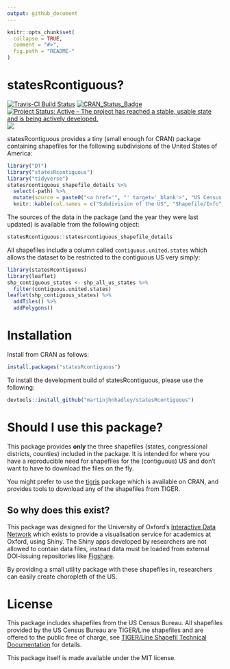 ```yaml
---
output: github_document
---
```


<!-- README.md is generated from README.Rmd. Please edit that file -->

```r
knitr::opts_chunk$set(
  collapse = TRUE,
  comment = "#>",
  fig.path = "README-"
)
```

# statesRcontiguous?

[![Travis-CI Build Status](https://travis-ci.org/martinjhnhadley/statesRcontiguous.svg?branch=master)](https://travis-ci.org/martinjhnhadley/statesRcontiguous)
[![CRAN_Status_Badge](http://www.r-pkg.org/badges/version/statesRcontiguous)](https://cran.r-project.org/package=statesRcontiguous)
[![Project Status: Active – The project has reached a stable, usable state and is being actively developed.](http://www.repostatus.org/badges/latest/active.svg)](http://www.repostatus.org/#active)
[![](http://cranlogs.r-pkg.org/badges/statesRcontiguous)](http://cran.rstudio.com/web/packages/statesRcontiguous/index.html)

statesRcontiguous provides a tiny (small enough for CRAN) package containing shapefiles for the following subdivisions of the United States of America:

```r
library("DT")
library("statesRcontiguous")
library("tidyverse")
statesrcontiguous_shapefile_details %>%
  select(-path) %>%
  mutate(source = paste0("<a href='", "' target='_blank'>", "US Census Bureau", "</a>")) %>%
  knitr::kable(col.names = c("Subdivision of the US", "Shapefile/Info", "Year Updated", "Source"))
```

The sources of the data in the package (and the year they were last updated) is available from the following object:

```r
statesRcontiguous::statesrcontiguous_shapefile_details
```

All shapefiles include a column called `contiguous.united.states` which allows the dataset to be restricted to the contiguous US very simply:

```r
library(statesRcontiguous)
library(leaflet)
shp_contiguous_states <- shp_all_us_states %>%
  filter(contiguous.united.states)
leaflet(shp_contiguous_states) %>%
  addTiles() %>%
  addPolygons()
```

# Installation

Install from CRAN as follows:

```r
install.packages("statesRcontiguous")
```

To install the development build of statesRcontiguous, please use the following:

```r
devtools::install_github("martinjhnhadley/statesRcontiguous")
```

# Should I use this package?

This package provides **only** the three shapefiles (states, congressional districts, counties) included in the package. It is intended for where you have a reproducible need for shapefiles for the (contiguous) US and don't want to have to download the files on the fly.

You might prefer to use the [tigris](https://github.com/walkerke/tigris) package which is available on CRAN, and provides tools to download any of the shapefiles from TIGER.

## So why does this exist?

This package was designed for the University of Oxford's [Interactive Data Network](http://idn.it.ox.ac.uk) which exists to provide a visualisation service for academics at Oxford, using Shiny. The Shiny apps developed by researchers are not allowed to contain data files, instead data must be loaded from external DOI-issuing repositories like [Figshare](www.figshare.com).

By providing a small utility package with these shapefiles in, researchers can easily create choropleth of the US.

# License

This package includes shapefiles from the US Census Bureau. All shapefiles provided by the US Census Bureau are TIGER/Line shapefiles and are offered to the public free of charge, see [TIGER/Line Shapefil Technical Documentation](http://www2.census.gov/geo/pdfs/maps-data/data/tiger/tgrshp2016/TGRSHP2016_TechDoc.pdf) for details.

This package itself is made available under the MIT license.
